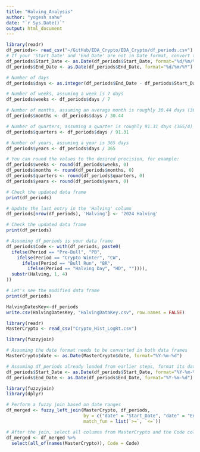 ```yaml
---
title: "Halving_Analysis"
author: "yogesh sahu"
date: "`r Sys.Date()`"
output: html_document
---
```




```r
library(readr)
df_periods<- read_csv("~/GitHub/EDA_Crypto/EDA_Crypto/df_periods.csv")
# If your 'Start_Date' and 'End_Date' are not in Date format, convert them
df_periods$Start_Date <- as.Date(df_periods$Start_Date, format="%d/%m/%Y")
df_periods$End_Date <- as.Date(df_periods$End_Date, format="%d/%m/%Y")

```
```r
# Number of days
df_periods$days <- as.integer(df_periods$End_Date - df_periods$Start_Date)

# Number of weeks, assuming a week is 7 days
df_periods$weeks <- df_periods$days / 7

# Number of months, assuming an average month is roughly 30.44 days (365/12)
df_periods$months <- df_periods$days / 30.44

# Number of quarters, assuming a quarter is roughly 91.31 days (365/4)
df_periods$quarters <- df_periods$days / 91.31

# Number of years, assuming a year is 365 days
df_periods$years <- df_periods$days / 365

# You can round the values to the desired precision, for example:
df_periods$weeks <- round(df_periods$weeks, 0)
df_periods$months <- round(df_periods$months, 0)
df_periods$quarters <- round(df_periods$quarters, 0)
df_periods$years <- round(df_periods$years, 0)

# Check the updated data frame
print(df_periods)

```
```r
# Update the last entry in the 'Halving' column
df_periods[nrow(df_periods), 'Halving'] <- '2024 Halving'

# Check the updated data frame
print(df_periods)

```


```r
# Assuming df_periods is your data frame
df_periods$Code <- with(df_periods, paste0(
  ifelse(Period == "Pre-Bull", "PB", 
    ifelse(Period == "Crypto Winter", "CW", 
      ifelse(Period == "Bull Run", "BR", 
        ifelse(Period == "Halving Day", "HD", "")))), 
  substr(Halving, 1, 4)
))

# Let's see the modified data frame
print(df_periods)

```


```r
HalvingDatesKey<-df_periods
write.csv(HalvingDatesKey, "HalvingDataKey.csv", row.names = FALSE)
```

```r
library(readr)
MasterCrypto <- read_csv("Crypto_Hist_LogRt.csv")

```
```r
library(fuzzyjoin)

# Assuming the date format needs to be converted in both data frames
MasterCrypto$date <- as.Date(MasterCrypto$date, format="%Y-%m-%d")

# Assuming df_periods already loaded from earlier steps, format its dates if not done already
df_periods$Start_Date <- as.Date(df_periods$Start_Date, format="%Y-%m-%d")
df_periods$End_Date <- as.Date(df_periods$End_Date, format="%Y-%m-%d")

```

```r
library(fuzzyjoin)
library(dplyr)

# Perform a fuzzy join based on date ranges
df_merged <- fuzzy_left_join(MasterCrypto, df_periods,
                             by = c("date" = "Start_Date", "date" = "End_Date"),
                             match_fun = list(`>=`, `<=`))

# After the join, select all columns from MasterCrypto and the Code column from df_periods
df_merged <- df_merged %>%
  select(all_of(names(MasterCrypto)), Code = Code)
```


